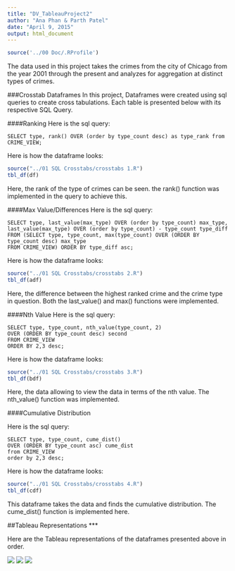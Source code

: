 ```yaml
---
title: "DV_TableauProject2"
author: "Ana Phan & Parth Patel"
date: "April 9, 2015"
output: html_document
---
```


```r
source('../00 Doc/.RProfile')
```


The data used in this project takes the crimes from the city of Chicago from the year 2001 through the present and analyzes for aggregation at distinct types of crimes.


###Crosstab Dataframes
In this project, Dataframes were created using sql queries to create cross tabulations. Each table is presented below with its respective SQL Query.

####Ranking
Here is the sql query:

```
SELECT type, rank() OVER (order by type_count desc) as type_rank from CRIME_VIEW;
```

Here is how the dataframe looks:

```r
source("../01 SQL Crosstabs/crosstabs 1.R")
tbl_df(df)
```

Here, the rank of the type of crimes can be seen. the rank() function was implemented in the query to achieve this.


####Max Value/Differences
Here is the sql query:

```
SELECT type, last_value(max_type) OVER (order by type_count) max_type, last_value(max_type) OVER (order by type_count) - type_count type_diff FROM (SELECT type, type_count, max(type_count) OVER (ORDER BY type_count desc) max_type 
FROM CRIME_VIEW) ORDER BY type_diff asc;
```

Here is how the dataframe looks:

```r
source("../01 SQL Crosstabs/crosstabs 2.R")
tbl_df(adf)
```

Here, the difference between the highest ranked crime and the crime type in question. Both the last_value() and max() functions were implemented.

####Nth Value
Here is the sql query:

```
SELECT type, type_count, nth_value(type_count, 2)
OVER (ORDER BY type_count desc) second
FROM CRIME_VIEW
ORDER BY 2,3 desc;
```

Here is how the dataframe looks:

```r
source("../01 SQL Crosstabs/crosstabs 3.R")
tbl_df(bdf)
```

Here, the data allowing to view the data in terms of the nth value. The nth_value() function was implemented.

####Cumulative Distribution

Here is the sql query:

```
SELECT type, type_count, cume_dist() 
OVER (ORDER BY type_count asc) cume_dist
from CRIME_VIEW
order by 2,3 desc;
```

Here is how the dataframe looks:

```r
source("../01 SQL Crosstabs/crosstabs 4.R")
tbl_df(cdf)
```

This dataframe takes the data and finds the cumulative distribution. The cume_dist() function is implemented here.



##Tableau Representations
***

Here are the Tableau representations of the dataframes presented above in order.

![](./1.png)
![](./2.png)
![](./3.png)
